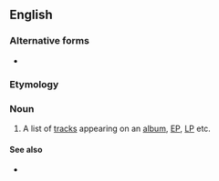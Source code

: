 ==English==

===Alternative forms===
* {{l|en|track listing}}

===Etymology===
{{compound|en|track|listing}}

===Noun===
{{en-noun}}

# {{lb|en|music}} A list of [[track]]s appearing on an [[album]], [[EP]], [[LP]] etc.

====See also====
* {{l|en|playlist}}